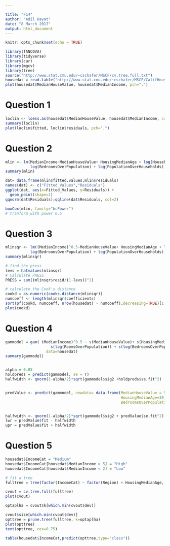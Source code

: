 ```yaml
---

title: "F14"
author: "Adil Hayat"
date: "8 March 2017"
output: html_document
---
```


```r
knitr::opts_chunk$set(echo = TRUE)
```

```r
library(fANCOVA)
library(tidyverse)
library(car)
library(mgcv)
library(tree)
source("http://www.stat.cmu.edu/~cschafer/MSCF/cv.tree.full.txt")
housedat = read.table("http://www.stat.cmu.edu/~cschafer/MSCF/CalifHousing.txt", header=T, sep=",")
plot(housedat$MedianHouseValue, housedat$MedianIncome, pch=".")
```


# Question 1
```r
loclin <- loess.as(housedat$MedianHouseValue, housedat$MedianIncome, criterion = "aicc")
summary(loclin)
plot(loclin$fitted, loclin$residuals, pch=".")
```

# Question 2
```r
mlin <- lm(MedianIncome~MedianHouseValue+ HousingMedianAge + log(Households) + log(RoomsOverPopulation)+ 
           log(BedroomsOverPopulation) + log(PopulationOverHouseholds), data=housedat)
summary(mlin)

dat= data.frame(mlin$fitted.values,mlin$residuals)
names(dat) <- c("Fitted_Values","Residuals")
ggplot(dat, aes(x=Fitted_Values, y=Residuals)) +
  geom_point(shape=1)
qqnorm(dat$Residuals);qqline(dat$Residuals, col=2)

boxCox(mlin, family="bcPower")
# tranform with power 0.5
```
# Question 3
```r
mlinsqr <- lm((MedianIncome)^0.5~MedianHouseValue+ HousingMedianAge + log(Households) + log(RoomsOverPopulation)+ 
           log(BedroomsOverPopulation) + log(PopulationOverHouseholds), data=housedat)
summary(mlinsqr)

# find the press
levs = hatvalues(mlinsqr)
# Calculate PRESS
PRESS = sum((mlinsqr$resid/(1-levs))^2)

# calculate the Cook's distance
cookd = as.numeric(cooks.distance(mlinsqr))
numcoeff <- length(mlinsqr$coefficients)
sort(pf(cookd, numcoeff, nrow(housedat) - numcoeff),decreasing=TRUE)[1:5]
plot(cookd)
```
# Question 4
```r
gammodel = gam( (MedianIncome)^0.5 ~ s(MedianHouseValue)+ s(HousingMedianAge) + s(log(Households)) + 
                    s(log(RoomsOverPopulation)) + s(log(BedroomsOverPopulation)) + s(log(PopulationOverHouseholds)),
                  data=housedat)
summary(gammodel)


alpha = 0.05
holdpreds = predict(gammodel, se = T)
halfwidth <- qnorm(1-alpha/2)*sqrt(gammodel$sig2 +holdpreds$se.fit^2)


predValue <- predict(gammodel, newdata= data.frame(MedianHouseValue = 58000, Households=90,
                                                   HousingMedianAge=30, RoomsOverPopulation=1,
                                                   BedroomsOverPopulation=0.25, PopulationOverHouseholds=4.75) , se = T)


halfwidth <- qnorm(1-alpha/2)*sqrt(gammodel$sig2 + predValue$se.fit^2)
lwr = predValue$fit - halfwidth
upr = predValue$fit + halfwidth

```


# Question 5
```r
housedat$IncomeCat = "Medium"
housedat$IncomeCat[housedat$MedianIncome > 5] = "High"
housedat$IncomeCat[housedat$MedianIncome < 2] = "Low"

# fit a tree
fulltree = tree(factor(IncomeCat) ~ factor(Region) + HousingMedianAge, data = housedat, mindev=0, minsize=2)

cvout = cv.tree.full(fulltree)
plot(cvout)

optaplha = cvout$k[which.min(cvout$dev)]

cvout$size[which.min(cvout$dev)]
opttree = prune.tree(fulltree, k=optaplha)
plot(opttree)
text(opttree, cex=0.75)

table(housedat$IncomeCat,predict(opttree,type="class"))

```




